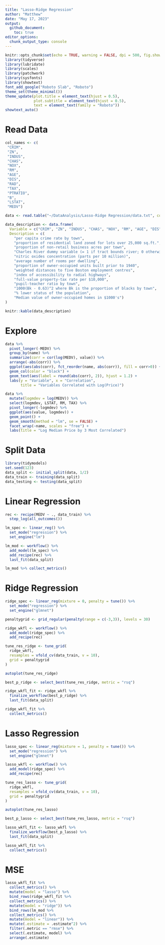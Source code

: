 ```yaml
---
title: "Lasso-Ridge Regression"
author: "Matthew"
date: "May 17, 2023"
output: 
  github_document:
    toc: true
editor_options: 
  chunk_output_type: console
---
```


```r
knitr::opts_chunk$set(echo = TRUE, warning = FALSE, dpi = 500, fig.showtext = TRUE)
library(tidyverse)
library(lubridate)
library(scales)
library(patchwork)
library(sysfonts)
library(showtext)
font_add_google("Roboto Slab", "Roboto")
theme_set(theme_minimal())
theme_update(plot.title = element_text(hjust = 0.5),
             plot.subtitle = element_text(hjust = 0.5),
             text = element_text(family = "Roboto"))
showtext_auto()
```

# Read Data

```r
col_names <- c(
 "CRIM", 
 "ZN", 
 "INDUS",
 "CHAS",
 "NOX",
 "RM",
 "AGE",
 "DIS",
 "RAD",
 "TAX",
 "PTRATIO",
 "B",
 "LSTAT",
 "MEDV")

data <- read.table("~/DataAnalysis/Lasso-Ridge Regression/data.txt", col.names = col_names)
```

```r
data_description <- data.frame(
  Variable = c("CRIM", "ZN", "INDUS", "CHAS", "NOX", "RM", "AGE", "DIS", "RAD", "TAX", "PTRATIO", "B", "LSTAT", "MEDV"),
  Description = c(
    "per capita crime rate by town",
    "proportion of residential land zoned for lots over 25,000 sq.ft.",
    "proportion of non-retail business acres per town",
    "Charles River dummy variable (= 1 if tract bounds river; 0 otherwise)",
    "nitric oxides concentration (parts per 10 million)",
    "average number of rooms per dwelling",
    "proportion of owner-occupied units built prior to 1940",
    "weighted distances to five Boston employment centres",
    "index of accessibility to radial highways",
    "full-value property-tax rate per $10,000",
    "pupil-teacher ratio by town",
    "1000(Bk - 0.63)^2 where Bk is the proportion of blacks by town",
    "% lower status of the population",
    "Median value of owner-occupied homes in $1000's")
)

knitr::kable(data_description)
```

# Explore

```r
data %>% 
  pivot_longer(-MEDV) %>% 
  group_by(name) %>% 
  summarize(corr = cor(log(MEDV), value)) %>% 
  arrange(-abs(corr)) %>% 
  ggplot(aes(abs(corr), fct_reorder(name, abs(corr)), fill = corr>0)) +
  geom_col(color = "black") +
  geom_text(aes(label = round(abs(corr), 2)), hjust = 1.2) +
  labs(y = "Variable", x = "Correlation",
       title = "Variables Correlated with Log(Price)")
```

```r
data %>% 
  mutate(logmdev = log(MEDV)) %>% 
  select(logmdev, LSTAT, RM, TAX) %>% 
  pivot_longer(-logmdev) %>% 
  ggplot(aes(value, logmdev)) + 
  geom_point() +
  geom_smooth(method = "lm", se = FALSE) +
  facet_wrap(~name, scales = "free") +
  labs(title = "Log Median Price by 3 Most Correlated") 
```

# Split Data

```r
library(tidymodels)
set.seed(123)
data_split <- initial_split(data, 1/2)
data_train <- training(data_split)
data_testing <- testing(data_split)
```

# Linear Regression

```r
rec <- recipe(MEDV ~ ., data_train) %>% 
  step_log(all_outcomes())

lm_spec <- linear_reg() %>% 
  set_mode("regression") %>% 
  set_engine("lm")

lm_mod <- workflow() %>% 
  add_model(lm_spec) %>% 
  add_recipe(rec) %>% 
  last_fit(data_split)

lm_mod %>% collect_metrics()
```

# Ridge Regression

```r
ridge_spec <- linear_reg(mixture = 0, penalty = tune()) %>% 
  set_mode("regression") %>% 
  set_engine("glmnet")

penaltygrid <- grid_regular(penalty(range = c(-3,3)), levels = 30)

ridge_wkfl <- workflow() %>% 
  add_model(ridge_spec) %>% 
  add_recipe(rec)

tune_res_ridge <- tune_grid(
  ridge_wkfl,
  resamples = vfold_cv(data_train, v = 10), 
  grid = penaltygrid
)

autoplot(tune_res_ridge)

best_p_ridge <- select_best(tune_res_ridge, metric = "rsq")

ridge_wkfl_fit <- ridge_wkfl %>% 
  finalize_workflow(best_p_ridge) %>% 
  last_fit(data_split)

ridge_wkfl_fit %>% 
  collect_metrics()
```

# Lasso Regression

```r
lasso_spec <- linear_reg(mixture = 1, penalty = tune()) %>% 
  set_mode("regression") %>% 
  set_engine("glmnet")

lasso_wkfl <- workflow() %>% 
  add_model(ridge_spec) %>% 
  add_recipe(rec)

tune_res_lasso <- tune_grid(
  ridge_wkfl,
  resamples = vfold_cv(data_train, v = 10), 
  grid = penaltygrid
)

autoplot(tune_res_lasso)

best_p_lasso <- select_best(tune_res_lasso, metric = "rsq")

lasso_wkfl_fit <- lasso_wkfl %>% 
  finalize_workflow(best_p_lasso) %>% 
  last_fit(data_split)

lasso_wkfl_fit %>% 
  collect_metrics()
```

# MSE

```r
lasso_wkfl_fit %>% 
  collect_metrics() %>% 
  mutate(model = "lasso") %>% 
  bind_rows(ridge_wkfl_fit %>% 
  collect_metrics() %>% 
  mutate(model = "ridge")) %>% 
  bind_rows(lm_mod %>% 
  collect_metrics() %>% 
  mutate(model = "linear")) %>% 
  mutate(.estimate = .estimate^2) %>% 
  filter(.metric == "rmse") %>% 
  select(.estimate, model) %>% 
  arrange(.estimate)
```
